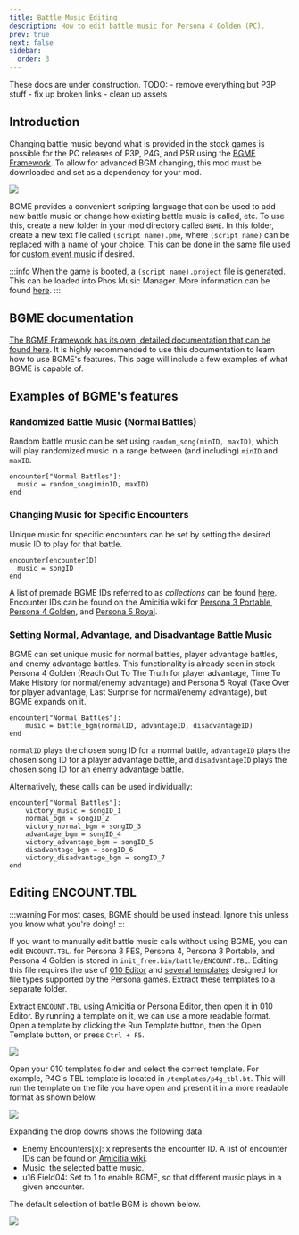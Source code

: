 ```yaml
---
title: Battle Music Editing
description: How to edit battle music for Persona 4 Golden (PC).
prev: true
next: false
sidebar:
  order: 3
---
```



<Aside type="caution">
  These docs are under construction. TODO: - remove everything but P3P stuff -
  fix up broken links - clean up assets
</Aside>

## Introduction

Changing battle music beyond what is provided in the stock games is possible for the PC releases of P3P, P4G, and P5R using the [BGME Framework](https://gamebanana.com/mods/477399). To allow for advanced BGM changing, this mod must be downloaded and set as a dependency for your mod.

![](../../../../assets/p3p/audio/r2_bgme.png)

BGME provides a convenient scripting language that can be used to add new battle music or change how existing battle music is called, etc. To use this, create a new folder in your mod directory called `BGME`. In this folder, create a new text file called `(script name).pme`, where `(script name)` can be replaced with a name of your choice. This can be done in the same file used for [custom event music](../events/BGME-events.mdx) if desired.

:::info
When the game is booted, a `(script name).project` file is generated. This can be loaded into Phos Music Manager. More information can be found [here](https://t-poseratkechi.github.io/PersonaMusicScript/guides/music-manager).
:::

## BGME documentation

[The BGME Framework has its own, detailed documentation that can be found here](https://t-poseratkechi.github.io/PersonaMusicScript). It is highly recommended to use this documentation to learn how to use BGME's features. This page will include a few examples of what BGME is capable of.

## Examples of BGME's features

### Randomized Battle Music (Normal Battles)

Random battle music can be set using `random_song(minID, maxID)`, which will play randomized music in a range between (and including) `minID` and `maxID`.

```
encounter["Normal Battles"]:
  music = random_song(minID, maxID)
end
```

### Changing Music for Specific Encounters

Unique music for specific encounters can be set by setting the desired music ID to play for that battle.

```
encounter[encounterID]
  music = songID
end
```

A list of premade BGME IDs referred to as _collections_ can be found [here](https://t-poseratkechi.github.io/PersonaMusicScript/docs/collections). Encounter IDs can be found on the Amicitia wiki for [Persona 3 Portable](https://amicitia.miraheze.org/wiki/Persona_3_Portable/Encounters), [Persona 4 Golden](https://amicitia.miraheze.org/wiki/Persona_4_Golden/Encounters), and [Persona 5 Royal](https://amicitia.miraheze.org/wiki/Persona_5_Royal/Encounters).

### Setting Normal, Advantage, and Disadvantage Battle Music

BGME can set unique music for normal battles, player advantage battles, and enemy advantage battles. This functionality is already seen in stock Persona 4 Golden (Reach Out To The Truth for player advantage, Time To Make History for normal/enemy advantage) and Persona 5 Royal (Take Over for player advantage, Last Surprise for normal/enemy advantage), but BGME expands on it.

```
encounter["Normal Battles"]:
	music = battle_bgm(normalID, advantageID, disadvantageID)
end
```

`normalID` plays the chosen song ID for a normal battle, `advantageID` plays the chosen song ID for a player advantage battle, and `disadvantageID` plays the chosen song ID for an enemy advantage battle.

Alternatively, these calls can be used individually:

```
encounter["Normal Battles"]:
	victory_music = songID_1
	normal_bgm = songID_2
	victory_normal_bgm = songID_3
	advantage_bgm = songID_4
	victory_advantage_bgm = songID_5
	disadvantage_bgm = songID_6
	victory_disadvantage_bgm = songID_7
end
```

## Editing ENCOUNT.TBL

:::warning
For most cases, BGME should be used instead. Ignore this unless you know what you're doing!
:::

If you want to manually edit battle music calls without using BGME, you can edit `ENCOUNT.TBL`. for Persona 3 FES, Persona 4, Persona 3 Portable, and Persona 4 Golden is stored in `init_free.bin/battle/ENCOUNT.TBL`. Editing this file requires the use of [010 Editor](https://www.sweetscape.com/010editor/) and [several templates](https://github.com/tge-was-taken/010-Editor-Templates) designed for file types supported by the Persona games. Extract these templates to a separate folder.

Extract `ENCOUNT.TBL` using Amicitia or Persona Editor, then open it in 010 Editor. By running a template on it, we can use a more readable format. Open a template by clicking the Run Template button, then the Open Template button, or press `Ctrl + F5`.

![](/assets/images/events/010_template.png)

Open your 010 templates folder and select the correct template. For example, P4G's TBL template is located in `/templates/p4g_tbl.bt`. This will run the template on the file you have open and present it in a more readable format as shown below.

![](../../../../assets/p3p/audio/010_encount.png)

Expanding the drop downs shows the following data:

- Enemy Encounters\[x\]: x represents the encounter ID. A list of encounter IDs can be found on [Amicitia wiki](https://amicitia.miraheze.org/wiki/Persona_4_Golden/Encounters).
- Music: the selected battle music.
- u16 Field04: Set to 1 to enable BGME, so that different music plays in a given encounter.

The default selection of battle BGM is shown below.

![](../../../../assets/p3p/audio/010_default_battle_bgm.png)
